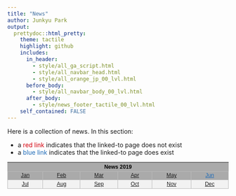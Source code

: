```yaml
---
title: "News"
author: Junkyu Park
output: 
  prettydoc::html_pretty:
    theme: tactile
    highlight: github
    includes:
      in_header: 
        - style/all_ga_script.html
        - style/all_navbar_head.html
        - style/all_orange_jp_00_lvl.html
      before_body:
        - style/all_navbar_body_00_lvl.html
      after_body:
        - style/news_footer_tactile_00_lvl.html
    self_contained: FALSE
---
```


Here is a collection of news. In this section:

* a <!--html_preserve--><a style="color: #D5000D;">red link</a><!--/html_preserve--> indicates that the linked-to page does not exist
* a <!--html_preserve--><a style="color: #1E6BB8;">blue link</a><!--/html_preserve--> indicates that the linked-to page does exist


<!--html_preserve-->
<div class="news_center" style="
    display: block;
    text-align: -webkit-center;
    line-height: 1.6;
    font-family: sans-serif;
    font-size: .875em;
">

<table class="news_table" style="
    display: table;
    font-size: 100%;
    margin: 1em 0;
    background-color: #AAA;
    border: 1px solid #AAA;
    border-collapse: collapse;
    color: black;
">

<tbody>

<tr>
<th class="table_title"colspan="30" style="text-align: center; text-shadow: none;">News 2019</th>
</tr>

<tr>
<td style="text-align: center; border: 1px solid #BBB"><a href="#" title="News 2019-01">Jan</a></td>
<td style="text-align: center; border: 1px solid #BBB"><a href="#" title="News 2019-02">Feb</a></td>
<td style="text-align: center; border: 1px solid #BBB"><a href="#" title="News 2019-03">Mar</a></td>
<td style="text-align: center; border: 1px solid #BBB"><a href="#" title="News 2019-04">Apr</a></td>
<td style="text-align: center; border: 1px solid #BBB"><a href="#" title="News 2019-05">May</a></td>
<td style="text-align: center; border: 1px solid #BBB;"><a class="available" style="color: #1E6BB8;" href="news/2019-06.html" title="News 2019-06">Jun</a></td>
</tr>

<tr class="second_row" style="
    background-color: #F2F2F2
">
<td style="text-align: center; border: 1px solid #BBB"><a href="#" title="News 2019-07">Jul</a></td>
<td style="text-align: center; border: 1px solid #BBB"><a href="#" title="News 2019-08">Aug</a></td>
<td style="text-align: center; border: 1px solid #BBB"><a href="#" title="News 2019-09">Sep</a></td>
<td style="text-align: center; border: 1px solid #BBB"><a href="#" title="News 2019-10">Oct</a></td>
<td style="text-align: center; border: 1px solid #BBB"><a href="#" title="News 2019-11">Nov</a></td>
<td style="text-align: center; border: 1px solid #BBB"><a href="#" title="News 2019-12">Dec</a></td>
</tr>

</tbody>
</table>
</div>
<!--/html_preserve-->




